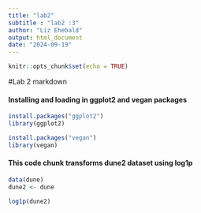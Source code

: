 ```yaml
---
title: "lab2"
subtitle : "lab2 :3" 
author: "Liz Ehebald"
output: html_document
date: "2024-09-19"
---
```


```r
knitr::opts_chunk$set(echo = TRUE)
```

#Lab 2 markdown

#### Installing and loading in ggplot2 and vegan packages
```r
install.packages("ggplot2")
library(ggplot2)

install.packages("vegan")
library(vegan)

```


#### This code chunk transforms dune2 dataset using log1p
```r

data(dune)
dune2 <- dune

log1p(dune2)



```

